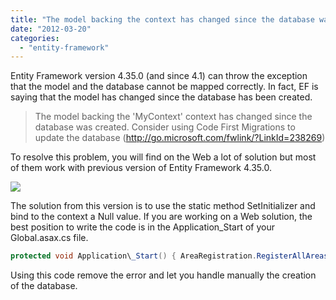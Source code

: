 ```yaml
---
title: "The model backing the context has changed since the database was created, EF4.3/5.0"
date: "2012-03-20"
categories: 
  - "entity-framework"
---
```


Entity Framework version 4.35.0 (and since 4.1) can throw the exception that the model and the database cannot be mapped correctly. In fact, EF is saying that the model has changed since the database has been created.

> The model backing the 'MyContext' context has changed since the database was created. Consider using Code First Migrations to update the database (http://go.microsoft.com/fwlink/?LinkId=238269)

To resolve this problem, you will find on the Web a lot of solution but most of them work with previous version of Entity Framework 4.35.0.

![](images/modelBackingException-400x262.png)

The solution from this version is to use the static method SetInitializer and bind to the context a Null value. If you are working on a Web solution, the best position to write the code is in the Application\_Start of your Global.asax.cs file.

```csharp
protected void Application\_Start() { AreaRegistration.RegisterAllAreas(); RegisterRoutes(RouteTable.Routes); //... Database.SetInitializer<MyContext>(null); } 
```

Using this code remove the error and let you handle manually the creation of the database.
